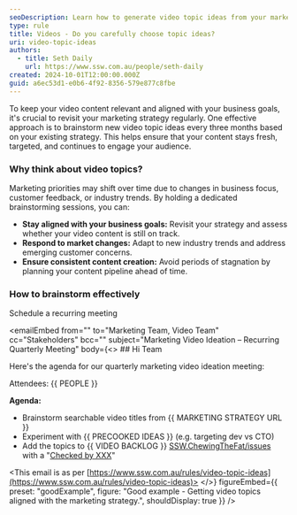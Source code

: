 ```yaml
---
seoDescription: Learn how to generate video topic ideas from your marketing strategy.
type: rule
title: Videos - Do you carefully choose topic ideas?
uri: video-topic-ideas
authors:
  - title: Seth Daily
    url: https://www.ssw.com.au/people/seth-daily
created: 2024-10-01T12:00:00.000Z
guid: a6ec53d1-e0b6-4f92-8356-579e877c8fbe
---
```


To keep your video content relevant and aligned with your business goals, it's crucial to revisit your marketing strategy regularly. One effective approach is to brainstorm new video topic ideas every three months based on your existing strategy. This helps ensure that your content stays fresh, targeted, and continues to engage your audience.
### Why think about video topics?

Marketing priorities may shift over time due to changes in business focus, customer feedback, or industry trends. By holding a dedicated brainstorming sessions, you can:

* **Stay aligned with your business goals:** Revisit your strategy and assess whether your video content is still on track.
* **Respond to market changes:** Adapt to new industry trends and address emerging customer concerns.
* **Ensure consistent content creation:** Avoid periods of stagnation by planning your content pipeline ahead of time.

### How to brainstorm effectively

Schedule a recurring meeting

<emailEmbed
  from=""
  to="Marketing Team, Video Team"
  cc="Stakeholders"
  bcc=""
  subject="Marketing Video Ideation – Recurring Quarterly Meeting"
  body={<>
    ## Hi Team

Here's the agenda for our quarterly marketing video ideation meeting:

Attendees: &#123;&#123; PEOPLE &#125;&#125;

**Agenda:**

* Brainstorm searchable video titles from &#123;&#123; MARKETING STRATEGY URL &#125;&#125;
* Experiment with &#123;&#123; PRECOOKED IDEAS &#125;&#125; (e.g. targeting dev vs CTO)
* Add the topics to &#123;&#123; VIDEO BACKLOG &#125;&#125; [SSW.ChewingTheFat/issues](https://github.com/SSWConsulting/SSW.ChewingTheFat/issues) with a "[Checked by XXX](/checked-by-xxx)"

<This email is as per [https://www.ssw.com.au/rules/video-topic-ideas](https://www.ssw.com.au/rules/video-topic-ideas)>
  </>}
  figureEmbed={{
    preset: "goodExample",
    figure: "Good example - Getting video topics aligned with the marketing strategy.",
    shouldDisplay: true
  }}
/>